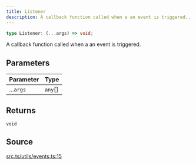 ```yaml
---
title: Listener
description: A callback function called when a an event is triggered....
---
```


```ts
type Listener: (...args) => void;
```

A callback function called when a an event is triggered.

## Parameters

| Parameter | Type |
| :------ | :------ |
| ...`args` | `any`[] |

## Returns

`void`

## Source

[src.ts/utils/events.ts:15](https://github.com/dominant-strategies/quais-6.js/blob/3f482dd134064d41657ff7dc9ba8162f741c9c83/src.ts/utils/events.ts#L15)
